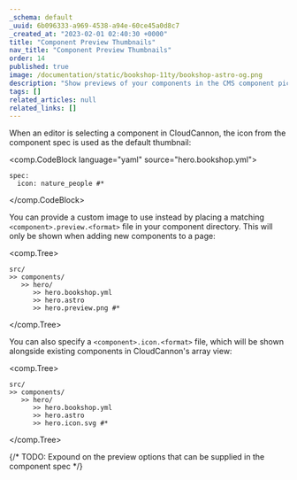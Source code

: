 ```yaml
---
_schema: default
_uuid: 6b096333-a969-4538-a94e-60ce45a0d8c7
_created_at: "2023-02-01 02:40:30 +0000"
title: "Component Preview Thumbnails"
nav_title: "Component Preview Thumbnails"
order: 14
published: true
image: /documentation/static/bookshop-11ty/bookshop-astro-og.png
description: "Show previews of your components in the CMS component picker"
tags: []
related_articles: null
related_links: []
---
```


When an editor is selecting a component in CloudCannon,
the icon from the component spec is used as the default thumbnail:

<comp.CodeBlock language="yaml" source="hero.bookshop.yml">
```
spec:
  icon: nature_people #*
```
</comp.CodeBlock>

You can provide a custom image to use instead by placing a matching `<component>.preview.<format>`
file in your component directory. This will only be shown when adding new components to a page:

<comp.Tree>
```
src/
>> components/
   >> hero/
      >> hero.bookshop.yml
      >> hero.astro
      >> hero.preview.png #*
```
</comp.Tree>

You can also specify a `<component>.icon.<format>` file, which will be shown alongside existing components
in CloudCannon's array view:

<comp.Tree>
```
src/
>> components/
   >> hero/
      >> hero.bookshop.yml
      >> hero.astro
      >> hero.icon.svg #*
```
</comp.Tree>

{/* TODO: Expound on the preview options that can be supplied in the component spec */}